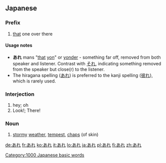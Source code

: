 ==Japanese==
{{Japanese demonstratives}}
===Prefix===
{{ja-pos|h|prefix|kanji=彼れ|rom=are}}
# [[that]] one over there
====Usage notes====
* '''あれ''' mans "[[that]] [[yon]]" or [[yonder]] - something far off, removed from both speaker and listener. Contrast with [[それ]], indicating something removed from the speaker but close(r) to the listener.
*The hiragana spelling ([[あれ]]) is preferred to the kanji spelling ([[彼れ]]), which is rarely used.

===Interjection===
{{ja-pos|h|interjection|rom=are}}
# hey; oh
# Look!; There!

===Noun===
{{ja-noun|h|rom=are}}
# {{ja-def|荒れ}} [[stormy]] [[weather]], [[tempest]], [[chaps]] (of skin)
[[Category:1000 Japanese basic words]]

[[de:あれ]]
[[fr:あれ]]
[[ko:あれ]]
[[it:あれ]]
[[lo:あれ]]
[[ja:あれ]]
[[pl:あれ]]
[[fi:あれ]]
[[zh:あれ]]
